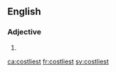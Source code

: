 ==English==

===Adjective===
{{head|en}}

# {{en-superlative of|costly}}

[[ca:costliest]]
[[fr:costliest]]
[[sv:costliest]]
